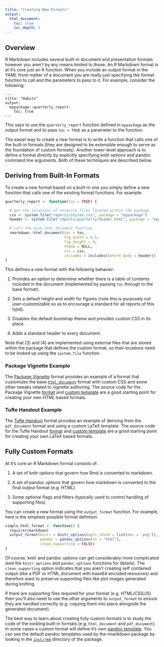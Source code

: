 ```yaml
---
title: "Creating New Formats"
output:
  html_document:
    toc: true
    toc_depth: 3
---
```


## Overview

R Markdown includes several built-in document and presentation formats however you aren't by any means limited to those. An R Markdown format is at it's core just an R function. When you include an output format in the YAML front-matter of a document you are really just specifying the format function to call and the parameters to pass to it. For example, consider the following:

    ---
    title: "Habits"
    output:
      mypackage::quarterly_report:
        toc: true
    ---

This says to use the `quarterly_report` function defined in `mypackage` as the output format and to pass `toc = TRUE` as a parameter to the function.

The easist way to create a new format is to write a function that calls one of the built-in formats (they are designed to be extensible enough to serve as the foundation of custom formats). Another lower-level approach is to define a format directly by explicitly specifying knitr options and pandoc command line arguments. Both of these techniques are described below.

## Deriving from Built-In Formats

To create a new format based on a built-in one you simply define a new function that calls one of the existing format functions. For example:

```r
quarterly_report <- function(toc = TRUE) {

  # get the locations of resource files located within the package
  css <- system.file("reports/styles.css", package = "mypackage")
  header <- system.file("reports/quarterly/header.html", package = "mypackage")

  # call the base html_document function
  rmarkdown::html_document(toc = toc,
                           fig_width = 6.5,
                           fig_height = 4,
                           theme = NULL,
                           css = css,
                           includes = includes(before_body = header))
}
```

This defines a new format with the following behavior:

1. Provides an option to determine whether there is a table of contents included in the document (implemented by passing `toc` through to the base format).

2. Sets a default height and width for figures (note this is purposely not user-customizable so as to encourage a standard for all reports of this type).

3. Disables the default bootstrap theme and provides custom CSS in its place.

4. Adds a standard header to every document.

Note that (3) and (4) are implemented using external files that are stored within the package that defines the custom format, so their locations need to be looked up using the `system.file` function.

### Package Vignette Example

The [Package Vignette](package_vignette_format.html) format provides an example of a format that customizes the base [`html_document`](html_document_format.html) format with custom CSS and some other tweaks related to vignette authoring. The source code for the Package Vignette [format](https://github.com/rstudio/rmarkdown/blob/master/R/html_vignette.R) and [custom template](https://github.com/rstudio/rmarkdown/tree/master/inst/rmarkdown/templates/html_vignette) are a good starting point for creating your own HTML based formats.

### Tufte Handout Example

The [Tufte Handout](tufte_handout_format.html) format provides an example of deriving from the `pdf_document` format and using a custom LaTeX template. The source code for the Tufte Handout [format](https://github.com/rstudio/rmarkdown/blob/master/R/tufte_handout.R) and [custom template](https://github.com/rstudio/rmarkdown/tree/master/inst/rmarkdown/templates/tufte_handout) are a good starting point for creating your own LaTeX based formats.

## Fully Custom Formats

At it's core an R Markdown format consists of:

1. A set of knitr options that govern how Rmd is converted to markdown.

2. A set of pandoc options that govern how markdown is converted to the final output format (e.g. HTML).

3. Some optional flags and filters (typically used to control handling of supporting files).

You can create a new format using the `output_format` function. For example, here is the simpliest possible format defintion:

```r
simple_html_format <- function() {
  require(rmarkdown)
  output_format(knitr = knitr_options(opts_chunk = list(dev = 'png')),
                pandoc = pandoc_options(to = "html"),
                clean_supporting = FALSE)
}
```

Of course, knitr and pandoc options can get considerabiy more complicated (see the `knitr_options` and `pandoc_options` functions for details). The `clean_supporting` option indicates that you aren't creating self contained output (like a PDF or HTML document with base64 encoded resources) and therefore want to preserve supporting files like plot images generated during knitting.

If there are supporting files required for your format (e.g. HTML/CSS/JS) then you'll also need to use the other arguments to `output_format` to ensure they are handled correctly (e.g. copying them into place alongside the generated document).

The best way to learn about creating fully custom formats is to study the code of the existing built-in formats (e.g. `html_document` and `pdf_document`). In some cases a custom format will define it's own [pandoc template](http://johnmacfarlane.net/pandoc/demo/example9/templates.html). You can see the default pandoc templates used by the rmarkdown package by looking in the [`inst/rmd`](https://github.com/rstudio/rmarkdown/tree/master/inst/rmd) directory of the package.






